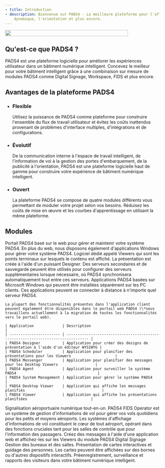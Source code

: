 ```yaml
---
- title: Introduction
- description: Bienvenue sur PADS4 - La meilleure plateforme pour l'affichage
    dynamique, l'orientation et plus encore.
---
```


<img height="20" width="400" noZoom src="/images/PADS4.png" />

## Qu'est-ce que PADS4 ?

PADS4 est une plateforme logicielle pour améliorer les expériences utilisateur dans un bâtiment numérique intelligent. Concevez le meilleur pour votre bâtiment intelligent grâce à une combinaison sur mesure de modules PADS4 comme Digital Signage, Workspace, FIDS et plus encore.

## Avantages de la plateforme PADS4

* ### Flexible

  Utilisez la puissance de PADS4 comme plateforme pour construire l'ensemble du flux de travail utilisateur et évitez les coûts inattendus provenant de problèmes d'interface multiples, d'intégrations et de configurations.

* ### Évolutif

  De la communication interne à l'espace de travail intelligent, de l'information de vol à la gestion des portes d'embarquement, de la publicité à l'orientation, PADS4 est une plateforme logicielle haut de gamme pour construire votre expérience de bâtiment numérique intelligent.

* ### Ouvert

  La plateforme PADS4 se compose de quatre modules différents vous permettant de moduler votre projet selon vos besoins. Réduisez les coûts de mise en œuvre et les courbes d'apprentissage en utilisant la même plateforme.

## Modules

<AccordionGroup>
  <Accordion title="PADS4 CTRL Centre">
    Portail PADS4 basé sur le web pour gérer et maintenir votre système PADS4.
    En plus du web, nous disposons également d'applications Windows pour gérer votre système PADS4.
  </Accordion>

  <Accordion title="PADS4 Digital Signage">
    Logiciel dédié appelé Viewers qui sont les points terminaux sur lesquels le contenu est affiché. La présentation est créée à l'aide d'un puissant Designer.
    Des serveurs secondaires et de sauvegarde peuvent être utilisés pour configurer des serveurs supplémentaires lorsque nécessaire, où PADS4 synchronisera automatiquement tout entre ces serveurs.
  </Accordion>

  <Accordion title="Applications client PADS4">
    Applications PADS4 basées sur Microsoft Windows qui peuvent être installées séparément sur les PC clients.
    Ces applications peuvent se connecter à distance à n'importe quel serveur PADS4.

    La plupart des fonctionnalités présentes dans l'application client peuvent également être disponibles dans le portail web PADS4 (\*nous travaillons actuellement à la migration de toutes les fonctionnalités vers le portail web).

    | Application             | Description                                                                      |
    | ----------------------- | -------------------------------------------------------------------------------- |
    | PADS4 Designer          | Application pour créer des designs de présentation à l'aide d'un éditeur WYSIWYG |
    | PADS4 Scheduler         | Application pour planifier des présentations pour les Viewers                    |
    | PADS4 Messenger         | Application pour planifier des messages pour les Desktop Viewers                 |
    | PADS4 Agent             | Application pour surveiller le système PADS4                                     |
    | PADS4 System Management | Application pour gérer le système PADS4                                          |
    | PADS4 Desktop Viewer    | Application qui affiche les messages planifiés                                   |
    | PADS4 Viewer            | Application qui affiche les présentations planifiées                             |
  </Accordion>

  <Accordion title="PADS4 FIDS">
    Signalisation aéroportuaire numérique tout-en-un. PADS4 FIDS Operator est un système de gestion d'informations de vol pour gérer vos vols quotidiens pour les petits et moyens aéroports.
    Les systèmes d'affichage d'informations de vol constituent le cœur de tout aéroport, opérant dans des fonctions cruciales tant pour les salles de contrôle que pour l'information des passagers.
  </Accordion>

  <Accordion title="PADS4 CMS">
    Créez des messages à l'aide d'une application web et affichez-les sur les Viewers du module PADS4 Digital Signage
  </Accordion>

  <Accordion title="PADS4 Workspace">
    Gestion des bureaux et des salles.
  </Accordion>

  <Accordion title="PADS4 Wayfinding">
    Présentation de cartes interactives et guidage des personnes. Les cartes peuvent être affichées sur des bornes ou d'autres dispositifs interactifs.
  </Accordion>

  <Accordion title="PADS4 VMS">
    Préenregistrement, surveillance et rapports des visiteurs dans votre bâtiment numérique intelligent.
  </Accordion>
</AccordionGroup>
